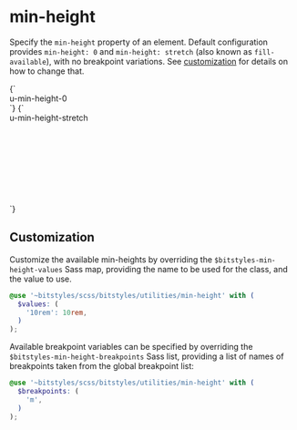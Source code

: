 
<Meta title="Utilities/min-height" />

# min-height

Specify the `min-height` property of an element. Default configuration provides `min-height: 0` and `min-height: stretch` (also known as `fill-available`), with no breakpoint variations. See [customization](#customization) for details on how to change that.

<Canvas>
  <Story name="u-min-height-0">
    {`
      <div class="u-min-height-0">u-min-height-0</div>
    `}
  </Story>
  <Story name="u-min-height-stretch">
    {`
      <div style="height:10rem">
        <div class="u-min-height-stretch u-bg-gray-lighter u-block">u-min-height-stretch</div>
      </div>
    `}
  </Story>
</Canvas>

## Customization

Customize the available min-heights by overriding the `$bitstyles-min-height-values` Sass map, providing the name to be used for the class, and the value to use.

```scss
@use '~bitstyles/scss/bitstyles/utilities/min-height' with (
  $values: (
    '10rem': 10rem,
  )
);
```

Available breakpoint variables can be specified by overriding the `$bitstyles-min-height-breakpoints` Sass list, providing a list of names of breakpoints taken from the global breakpoint list:

```scss
@use '~bitstyles/scss/bitstyles/utilities/min-height' with (
  $breakpoints: (
    'm',
  )
);
```
